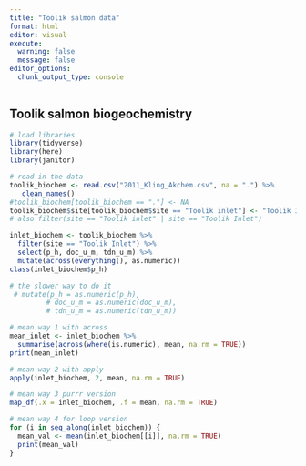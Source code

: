 ```yaml
---
title: "Toolik salmon data"
format: html
editor: visual
execute: 
  warning: false
  message: false
editor_options: 
  chunk_output_type: console
---
```


## Toolik salmon biogeochemistry

```r
# load libraries
library(tidyverse)
library(here)
library(janitor)
```

```r
# read in the data
toolik_biochem <- read.csv("2011_Kling_Akchem.csv", na = ".") %>%
   clean_names()
#toolik_biochem[toolik_biochem == "."] <- NA 
toolik_biochem$site[toolik_biochem$site == "Toolik inlet"] <- "Toolik Inlet"
# also filter(site == "Toolik inlet" | site == "Toolik Inlet")
```

```r
inlet_biochem <- toolik_biochem %>% 
  filter(site == "Toolik Inlet") %>% 
  select(p_h, doc_u_m, tdn_u_m) %>% 
  mutate(across(everything(), as.numeric))
class(inlet_biochem$p_h)

# the slower way to do it
 # mutate(p_h = as.numeric(p_h), 
         # doc_u_m = as.numeric(doc_u_m), 
         # tdn_u_m = as.numeric(tdn_u_m))
```

```r
# mean way 1 with across 
mean_inlet <- inlet_biochem %>% 
  summarise(across(where(is.numeric), mean, na.rm = TRUE))
print(mean_inlet)
```

```r
# mean way 2 with apply
apply(inlet_biochem, 2, mean, na.rm = TRUE)
```

```r
# mean way 3 purrr version
map_df(.x = inlet_biochem, .f = mean, na.rm = TRUE)
```

```r
# mean way 4 for loop version
for (i in seq_along(inlet_biochem)) {
  mean_val <- mean(inlet_biochem[[i]], na.rm = TRUE)
  print(mean_val)
}
```

